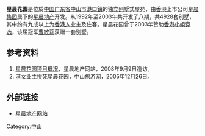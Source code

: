 '''星晨花園'''是位於[[中国|中国]][[广东省|广东省]][[中山市|中山市]][[港口鎮_(中山市)|港口鎮]]的独立[[别墅|别墅]]式屋苑，由[[香港|香港]]上市公司[[星晨集团|星晨集团]]属下的[[星晨地产|星晨地产]]开发。从1992年至2003年共开发了八期，共4928套别墅，其中约有九成以上为[[香港人|香港人]]业主及住客。星晨花园曾于2003年赞助[[香港小姐竞选|香港小姐竞选]]，该届冠军[[曹敏莉|曹敏莉]]获赠一套别墅。

==参考资料==
#[http://www.morningstar.net.cn/huayuan.asp?id=7&lid=2 星晨花园项目概况]{{dead link|date=2018年3月 |bot=InternetArchiveBot |fix-attempted=yes }}，星晨地产网站，2008年9月9日造访。
#[https://web.archive.org/web/20090221021726/http://www.zhongshantour.com.cn/static/2005-12-26/1135559358807051.html 港女业主惨死星晨花园]，中山旅游网，2005年12月26日。

==外部链接==
*[https://web.archive.org/web/20081110093712/http://www.morningstar.net.cn/index1.asp 星晨地产网站]

[[Category:中山|Category:中山]]